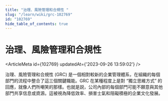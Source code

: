```yaml
---
title: "治理、風險管理和合規性 "
slug: "/learn/wiki/grc-102769"
id: "102769"
hide_table_of_contents: true
---
```



# 治理、風險管理和合規性 

<ArticleMeta id={102769} updatedAt={'2023-09-26 13:59:02'} />
<div className='border-solid border-b border-t-0 my-4 border-[var(--ifm-color-gray-300)]' />

治理、風險管理和合規性 (GRC) 是一個相對較新的企業管理體系，在組織的每個部門的流程中整合了這三個關鍵職能。GRC 在某種程度上是對 “獨立思維方式” 的回應，就像人們所嘲笑的那樣。也就是説，公司內部的每個部門可能不願意與其他部門共享信息或資源。這被視為降低效率、損害士氣和阻礙積極的企業文化發展。
